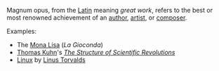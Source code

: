Magnum opus, from the [[Latin]] meaning ''great work'', refers to the best or most renowned achievement of an [[author]], [[artist]], or [[composer]].

Examples:
*The [[Mona Lisa]] (''La Gioconda'')
*[[Thomas Samuel Kuhn|Thomas Kuhn]]'s ''[[The Structure of Scientific Revolutions]]''
*[[Linux]] by [[Linus Torvalds]]